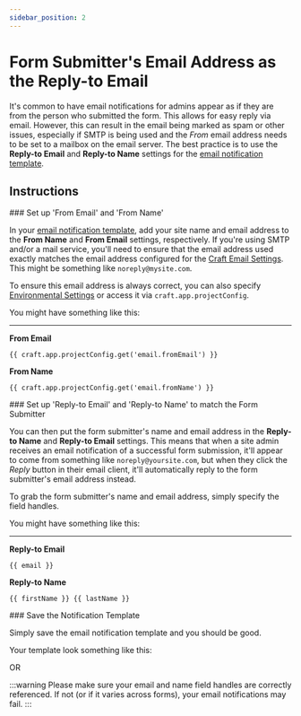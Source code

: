 ```yaml
---
sidebar_position: 2
---
```




# Form Submitter's Email Address as the Reply-to Email

It's common to have email notifications for admins appear as if they are from the person who submitted the form. This allows for easy reply via email. However, this can result in the email being marked as spam or other issues, especially if SMTP is being used and the _From_ email address needs to be set to a mailbox on the email server. The best practice is to use the **Reply-to Email** and **Reply-to Name** settings for the [email notification template](../../forms/email-notifications/).

## Instructions

<VerticalStepWrapper>
<StepMarkdown>
### Set up 'From Email' and 'From Name'

In your [email notification template](../../forms/email-notifications/), add your site name and email address to the **From Name** and **From Email** settings, respectively. If you're using SMTP and/or a mail service, you'll need to ensure that the email address used exactly matches the email address configured for the [Craft Email Settings](https://craftcms.com/docs/5.x/system/mail.html). This might be something like `noreply@mysite.com`.

To ensure this email address is always correct, you can also specify [Environmental Settings](https://craftcms.com/docs/5.x/extend/environmental-settings.html) or access it via `craft.app.projectConfig`.

You might have something like this:

---

**From Email**

```twig showLineNumbers
{{ craft.app.projectConfig.get('email.fromEmail') }}
```

**From Name**

```twig showLineNumbers
{{ craft.app.projectConfig.get('email.fromName') }}
```

</StepMarkdown>
<StepMarkdown>
### Set up 'Reply-to Email' and 'Reply-to Name' to match the Form Submitter

You can then put the form submitter's name and email address in the **Reply-to Name** and **Reply-to Email** settings. This means that when a site admin receives an email notification of a successful form submission, it'll appear to come from something like `noreply@yoursite.com`, but when they click the _Reply_ button in their email client, it'll automatically reply to the form submitter's email address instead.

To grab the form submitter's name and email address, simply specify the field handles.

You might have something like this:

---

**Reply-to Email**

```twig showLineNumbers
{{ email }}
```

**Reply-to Name**

```twig showLineNumbers
{{ firstName }} {{ lastName }}
```

</StepMarkdown>
<StepMarkdown>
### Save the Notification Template

Simply save the email notification template and you should be good.

Your template look something like this:

<Photo img={RTE1Photo} alt="Reply to email 1" />

OR

<Photo img={RTE2Photo} alt="Reply to email 2" />

</StepMarkdown>

</VerticalStepWrapper>

:::warning
Please make sure your email and name field handles are correctly referenced. If not (or if it varies across forms), your email notifications may fail.
:::
